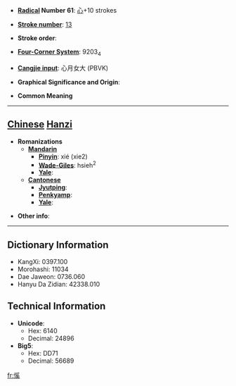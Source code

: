 * '''[[Wiktionary:Chinese radical index| Radical]] Number 61''': [[Wiktionary:Chinese radical index 心|心]]+10 strokes

* '''[[Wiktionary:Chinese total strokes index|Stroke number]]''': [[Wiktionary:Chinese total strokes index 13|13]]

* '''Stroke order''': 

* '''[[Wiktionary:Chinese four corner index|Four-Corner System]]''': 9203<sub>4</sub>

* '''[[Wiktionary:Chinese Cangjie index|Cangjie input]]''': 心月女大 (PBVK)

* '''Graphical Significance and Origin''': 

* '''Common Meaning'''
{{substub}}
----

== [[Chinese]] [[Hanzi]] ==

* '''Romanizations'''
** '''[[Mandarin]]'''
*** '''[[Pinyin]]''': xié (xie2)
*** '''[[Wade-Giles]]''': hsieh<sup>2</sup>
*** '''[[Yale]]''': 
** '''[[Cantonese]]'''
*** '''[[Jyutping]]''':
*** '''[[Penkyamp]]''': 
*** '''[[Yale]]''': 

* '''Other info''': 

----

== Dictionary Information ==

* KangXi: 0397.100
* Morohashi: 11034
* Dae Jaweon: 0736.060
* Hanyu Da Zidian: 42338.010

== Technical Information ==

* '''Unicode''':
** Hex: 6140
** Decimal: 24896
* '''Big5''':
** Hex: DD71
** Decimal: 56689

[[fr:慀]]